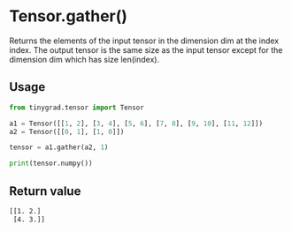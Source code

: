 # Tensor.gather()

Returns the elements of the input tensor in the dimension dim at the index index. The output tensor is the same size as the input tensor except for the dimension dim which has size len(index).

## Usage
```python copy
from tinygrad.tensor import Tensor

a1 = Tensor([[1, 2], [3, 4], [5, 6], [7, 8], [9, 10], [11, 12]])
a2 = Tensor([[0, 1], [1, 0]])

tensor = a1.gather(a2, 1)

print(tensor.numpy())
```

## Return value
```bash
[[1. 2.]
 [4. 3.]]
```
